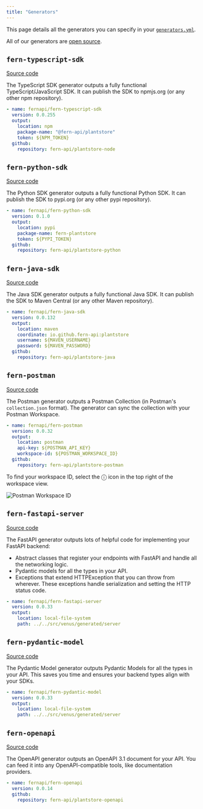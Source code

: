 ```yaml
---
title: "Generators"
---
```


This page details all the generators you can specify in your [`generators.yml`](generate#generators-yml).

All of our generators are [open source](https://github.com/fern-api).

## `fern-typescript-sdk`

[Source code](https://github.com/fern-api/fern-typescript)

The TypeScript SDK generator outputs a fully functional TypeScript/JavaScript
SDK. It can publish the SDK to npmjs.org (or any other npm repository).

```yaml generators.yml
- name: fernapi/fern-typescript-sdk
  version: 0.0.255
  output:
    location: npm
    package-name: "@fern-api/plantstore"
    token: ${NPM_TOKEN}
  github:
    repository: fern-api/plantstore-node
```

## `fern-python-sdk`

[Source code](https://github.com/fern-api/fern-python)

The Python SDK generator outputs a fully functional Python
SDK. It can publish the SDK to pypi.org (or any other pypi repository).

```yaml generators.yml
- name: fernapi/fern-python-sdk
  version: 0.1.0
  output:
    location: pypi
    package-name: fern-plantstore
    token: ${PYPI_TOKEN}
  github:
    repository: fern-api/plantstore-python
```

## `fern-java-sdk`

[Source code](https://github.com/fern-api/fern-java)

The Java SDK generator outputs a fully functional Java
SDK. It can publish the SDK to Maven Central (or any other Maven repository).

```yaml generators.yml
- name: fernapi/fern-java-sdk
  version: 0.0.132
  output:
    location: maven
    coordinate: io.github.fern-api:plantstore
    username: ${MAVEN_USERNAME}
    password: ${MAVEN_PASSWORD}
  github:
    repository: fern-api/plantstore-java
```

## `fern-postman`

[Source code](https://github.com/fern-api/fern-postman)

The Postman generator outputs a Postman Collection (in Postman's
`collection.json` format). The generator can sync the collection with your
Postman Workspace.

```yaml generators.yml
- name: fernapi/fern-postman
  version: 0.0.32
  output:
    location: postman
    api-key: ${POSTMAN_API_KEY}
    workspace-id: ${POSTMAN_WORKSPACE_ID}
  github:
    repository: fern-api/plantstore-postman
```

To find your workspace ID, select the ⓘ icon in the top right of the workspace view.

![Postman Workspace ID](images/postman-workspace-id.png)

## `fern-fastapi-server`

[Source code](https://github.com/fern-api/fern-python)

The FastAPI generator outputs lots of helpful code for implementing your FastAPI backend:

- Abstract classes that register your endpoints with FastAPI and handle all the networking logic.
- Pydantic models for all the types in your API.
- Exceptions that extend HTTPException that you can throw from wherever. These
  exceptions handle serialization and setting the HTTP status code.

```yaml generators.yml
- name: fernapi/fern-fastapi-server
  version: 0.0.33
  output:
    location: local-file-system
    path: ../../src/venus/generated/server
```

## `fern-pydantic-model`

[Source code](https://github.com/fern-api/fern-python)

The Pydantic Model generator outputs Pydantic Models for all the types in your
API. This saves you time and ensures your backend types align with your SDKs.

```yaml generators.yml
- name: fernapi/fern-pydantic-model
  version: 0.0.33
  output:
    location: local-file-system
    path: ../../src/venus/generated/server
```

## `fern-openapi`

[Source code](https://github.com/fern-api/fern-openapi)

The OpenAPI generator outputs an OpenAPI 3.1 document for your API. You can feed
it into any OpenAPI-compatible tools, like documentation providers.

```yaml generators.yml
- name: fernapi/fern-openapi
  version: 0.0.14
  github:
    repository: fern-api/plantstore-openapi
```
